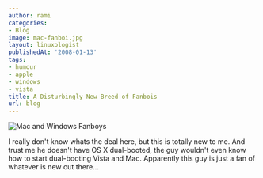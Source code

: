 ```yaml
---
author: rami
categories:
- Blog
image: mac-fanboi.jpg
layout: linuxologist
publishedAt: '2008-01-13'
tags:
- humour
- apple
- windows
- vista
title: A Disturbingly New Breed of Fanbois
url: blog
---
```


![Mac and Windows Fanboys](/assets/images/content/blog/mac-fanboi.jpg)

I really don't know whats the deal here, but this is totally new to me. And trust me he doesn't have OS X dual-booted, the guy wouldn't even know how to start dual-booting Vista and Mac. Apparently this guy is just a fan of whatever is new out there...